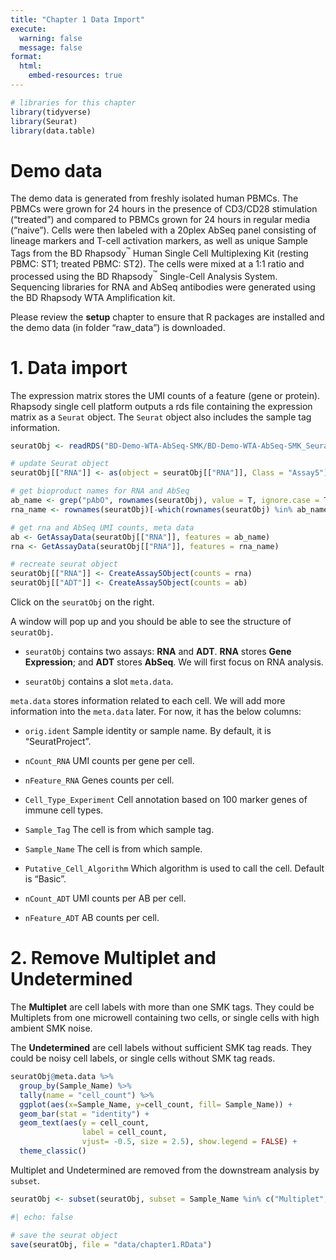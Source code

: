 ```yaml
---
title: "Chapter 1 Data Import"
execute:
  warning: false
  message: false
format:
  html:
    embed-resources: true
---
```


```r
# libraries for this chapter
library(tidyverse)
library(Seurat)
library(data.table)
```

# Demo data

The demo data is generated from freshly isolated human PBMCs. The PBMCs were grown for 24 hours in the presence of CD3/CD28 stimulation ("treated") and compared to PBMCs grown for 24 hours in regular media ("naive"). Cells were then labeled with a 20plex AbSeq panel consisting of lineage markers and T-cell activation markers, as well as unique Sample Tags from the BD Rhapsody^™^ Human Single Cell Multiplexing Kit (resting PBMC: ST1; treated PBMC: ST2). The cells were mixed at a 1:1 ratio and processed using the BD Rhapsody^™^ Single-Cell Analysis System. Sequencing libraries for RNA and AbSeq antibodies were generated using the BD Rhapsody WTA Amplification kit.

::: callout-note
Please review the **setup** chapter to ensure that R packages are installed and the demo data (in folder "raw_data") is downloaded.
:::

# 1. Data import

The expression matrix stores the UMI counts of a feature (gene or protein). Rhapsody single cell platform outputs a rds file containing the expression matrix as a `Seurat` object. The `Seurat` object also includes the sample tag information.

```r
seuratObj <- readRDS("BD-Demo-WTA-AbSeq-SMK/BD-Demo-WTA-AbSeq-SMK_Seurat.rds")

# update Seurat object
seuratObj[["RNA"]] <- as(object = seuratObj[["RNA"]], Class = "Assay5") 

# get bioproduct names for RNA and AbSeq
ab_name <- grep("pAbO", rownames(seuratObj), value = T, ignore.case = T)
rna_name <- rownames(seuratObj)[-which(rownames(seuratObj) %in% ab_name)]

# get rna and AbSeq UMI counts, meta data
ab <- GetAssayData(seuratObj[["RNA"]], features = ab_name)
rna <- GetAssayData(seuratObj[["RNA"]], features = rna_name)

# recreate seurat object
seuratObj[["RNA"]] <- CreateAssay5Object(counts = rna)
seuratObj[["ADT"]] <- CreateAssay5Object(counts = ab)
```

Click on the `seuratObj` on the right.

A window will pop up and you should be able to see the structure of `seuratObj`.

-   `seuratObj` contains two assays: **RNA** and **ADT**. **RNA** stores **Gene Expression**; and **ADT** stores **AbSeq**. We will first focus on RNA analysis.

-   `seuratObj` contains a slot `meta.data`.

`meta.data` stores information related to each cell. We will add more information into the `meta.data` later. For now, it has the below columns:

-   `orig.ident` Sample identity or sample name. By default, it is "SeuratProject".

-   `nCount_RNA` UMI counts per gene per cell.

-   `nFeature_RNA` Genes counts per cell.

-   `Cell_Type_Experiment` Cell annotation based on 100 marker genes of immune cell types.

-   `Sample_Tag` The cell is from which sample tag.

-   `Sample_Name` The cell is from which sample.

-   `Putative_Cell_Algorithm` Which algorithm is used to call the cell. Default is "Basic".

-   `nCount_ADT` UMI counts per AB per cell.

-   `nFeature_ADT` AB counts per cell.

# 2. Remove Multiplet and Undetermined

The **Multiplet** are cell labels with more than one SMK tags. They could be Multiplets from one microwell containing two cells, or single cells with high ambient SMK noise.

The **Undetermined** are cell labels without sufficient SMK tag reads. They could be noisy cell labels, or single cells without SMK tag reads.

```r
seuratObj@meta.data %>% 
  group_by(Sample_Name) %>% 
  tally(name = "cell_count") %>% 
  ggplot(aes(x=Sample_Name, y=cell_count, fill= Sample_Name)) + 
  geom_bar(stat = "identity") +
  geom_text(aes(y = cell_count,
                label = cell_count,
                vjust= -0.5, size = 2.5), show.legend = FALSE) + 
  theme_classic()
```

Multiplet and Undetermined are removed from the downstream analysis by `subset`.

```r
seuratObj <- subset(seuratObj, subset = Sample_Name %in% c("Multiplet", "Undetermined"), invert = T)
```


```r
#| echo: false

# save the seurat object
save(seuratObj, file = "data/chapter1.RData")
```
